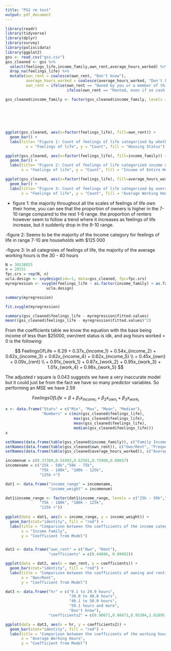 ```yaml
---
title: "PS2 rm test"
output: pdf_document
---
```

```r
library(readr)
library(tidyverse)
library(dplyr)
library(survey)
library(poliscidata)
library(ggplot2)
gss <- read_csv("gss.csv")
gss_cleaned <- gss %>%
  select(feelings_life,income_family,own_rent,average_hours_worked) %>%
  drop_na(feelings_life) %>%
  mutate(own_rent = coalesce(own_rent, "Don't know"),
         average_hours_worked = coalesce(average_hours_worked, "Don't know"),
         own_rent = ifelse(own_rent == "Owned by you or a member of this household, even if it i...", "Own", 
                           ifelse(own_rent == "Rented, even if no cash rent is paid", "Rent", "Don't know")))

gss_cleaned$income_family <- factor(gss_cleaned$income_family, levels = c("Less than $25,000",
                                                                          "$25,000 to $49,999",
                                                                          "$50,000 to $74,999",
                                                                          "$75,000 to $99,999",
                                                                          "$100,000 to $ 124,999",
                                                                          "$125,000 and more"))

```

```r

ggplot(gss_cleaned, aes(x=factor(feelings_life), fill=own_rent)) + 
  geom_bar() +
  labs(title= "Figure 1: Count of feelings of life categorized by whether they own or rent",
         x = "Feelings of life", y = "Count", fill = "Housing Status")

ggplot(gss_cleaned, aes(x=factor(feelings_life), fill=income_family)) + 
  geom_bar() +
  labs(title= "Figure 2: Count of feelings of life categorized income of the household",
       x = "Feelings of life", y = "Count", fill = "Income of Entire Household")

ggplot(gss_cleaned, aes(x=factor(feelings_life), fill=average_hours_worked)) + 
  geom_bar() +
  labs(title= "Figure 3: Count of feelings of life categorized by average working hours",
       x = "Feelings of life", y = "Count", fill = "Average Working Hours")

```


- figure 1: the majority throughout all the scales of feelings of life own their home, you can see that the proportion of owners is higher in the 7-10 range compared to the rest 1-6 range. the proportion of renters however seem to follow a trend where it increases as feelings of life increase, but it suddenly drop in the 9-10 range.

-figure 2: Seems to be the majority of the Income category for feelings of life in range 7-10 are households with $125 000

-figure 3: In all categroies of feelings of life, the majority of the average working hours is the 30 - 40 hours

```r

N = 30538825
n = 20331
fpc.srs = rep(N, n)
ucla.design <- svydesign(id=~1, data=gss_cleaned, fpc=fpc.srs)
myregression <- svyglm(feelings_life ~ as.factor(income_family) + as.factor(own_rent) + as.factor(average_hours_worked), 
                  ucla.design)

summary(myregression)

fit.svyglm(myregression)     

summary(gss_cleaned$feelings_life - myregression$fitted.values)
mean((gss_cleaned$feelings_life - myregression$fitted.values)^2)

```


From the coefficients table we know the equation with the base being income of less than
$25000, own/rent status is idk, and avg hours worked = 0 is the following:

$$
FeelingsOfLife = 6.29 + 0.37x_{income_1} + 0.54x_{income_2} + 0.62x_{income_3} 
+ 0.62x_{income_4} + 0.62x_{income_5} \\
+ 0.45x_{own} + 0.09x_{rent} \\
+ 0.91x_{work_1} + 0.87x_{work_2} + 0.95x_{work_3} + 1.01x_{work_4} + 0.98x_{work_5}
$$

The adjusted r square is 0.043 suggests we have a very inaccurate model but it could just be from the fact we
have so many predictor variables. So performing an MSE we have 2.59 

$$
FeelingsOfLife = \beta + \beta_1 x_{income_i} + \beta_2 x_{own_i} + \beta_3 x_{work_i}
$$


```r

x <- data.frame("Stats" = c("Min", "Max", "Mean", "Median"),
                "Numbers" = c(min(gss_cleaned$feelings_life),
                              max(gss_cleaned$feelings_life),
                              mean(gss_cleaned$feelings_life),
                              median(gss_cleaned$feelings_life)))
x

setNames(data.frame(table(gss_cleaned$income_family)), c("Family Income", "Frequency"))
setNames(data.frame(table(gss_cleaned$own_rent)), c("Own/Rent", "Frequency"))
setNames(data.frame(table(gss_cleaned$average_hours_worked)), c("Average Hours Worked", "Frequency"))

```

```r



incomenum = c(0.37389,0.54493,0.62581,0.75909,0.80657)
incomename = c("25k - 50k","50k - 75k",
               "75k - 100k", "100k - 125k",
               "125k +")

dat1 <- data.frame("income_range" = incomename,
                   "income_weight" = incomenum)

dat1$income_range <- factor(dat1$income_range, levels = c("25k - 50k","50k - 75k",
               "75k - 100k", "100k - 125k",
               "125k +"))
 
ggplot(data = dat1, aes(x = income_range, y = income_weight)) +
  geom_bar(stat="identity", fill = "red") +
  labs(title = "Comparison between the coefficients of the income categories", 
       x = "Income Family",
       y = "Coefficient from Model")


dat2 <- data.frame("own_rent" = c("Own", "Rent"),
                   "coefficients" = c(0.44886, 0.09092))

ggplot(data = dat2, aes(x = own_rent, y = coefficients)) +
  geom_bar(stat="identity", fill = "red") +
  labs(title = "Comparison between the coefficients of owning and renting", 
       x = "Own/Rent",
       y = "Coefficient from Model")

dat3 <- data.frame("hr" = c("0.1 to 29.9 hours",
                            "30.0 to 40.0 hours",
                            "40.1 to 50.0 hours",
                            "50.1 hours and more",
                            "Don't know"),
                   "coefficients2" = c(0.90671,0.86671,0.95304,1.01095,0.97984))

ggplot(data = dat3, aes(x = hr, y = coefficients2)) +
  geom_bar(stat="identity", fill = "red") +
  labs(title = "Comparison between the coefficients of the working hours categories", 
       x = "Average Working Hours",
       y = "Coefficient from Model")

```






